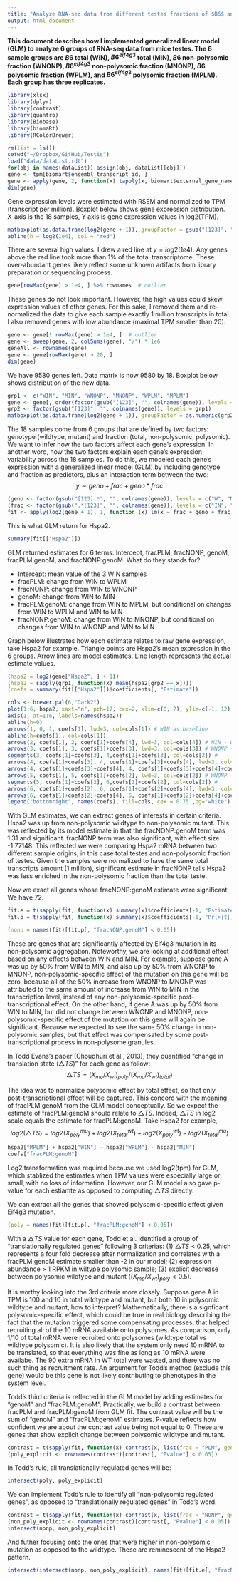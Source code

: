 ```yaml
---
title: "Analyze RNA-seq data from different testes fractions of $B6$ and $B6^{eif4g3}$ mice with generalized linear model"
output: html_document
---
```


__This document describes how I implemented generalized linear model (GLM) to analyze 6 groups of RNA-seq data from mice testes. The 6 sample groups are $B6$ total (WIN), $B6^{eif4g3}$ total (MIN), $B6$ non-polysomic fraction (WNONP), $B6^{eif4g3}$ non-polysomic fraction (MNONP), $B6$ polysomic fraction (WPLM), and $B6^{eif4g3}$ polysomic fraction (MPLM). Each group has three replicates.__ 

```r
library(xlsx)
library(dplyr)
library(contrast)
library(quantro)
library(Biobase)
library(biomaRt)
library(RColorBrewer)
```


```r
rm(list = ls())
setwd("~/Dropbox/GitHub/Testis")
load("data/dataList.rdt")
for(obj in names(dataList)) assign(obj, dataList[[obj]])
gene <- tpm[biomart$ensembl_transcript_id, ]
gene <- apply(gene, 2, function(x) tapply(x, biomart$external_gene_name, sum))
dim(gene)
```

Gene expression levels were estimated with RSEM and normalized to TPM (transcript per million). Boxplot below shows gene expression distribution. X-axis is the 18 samples, Y axis is gene expression values in log2(TPM).

```r
matboxplot(as.data.frame(log2(gene + 1)), groupFactor = gsub("[123]", "", colnames(gene)))
abline(h = log2(1e4), col = "red")
```

There are several high values. I drew a red line at $y = log2(1e4)$. Any genes above the red line took more than 1% of the total transcriptome. These over-abundant genes likely reflect some unknown artifacts from library preparation or sequencing process. 

```r
gene[rowMax(gene) > 1e4, ] %>% rownames  # outlier
```

These genes do not look important. However, the high values could skew expression values of other genes. For this sake, I removed them and re-normalized the data to give each sample exactly 1 million transcripts in total. I also removed genes with low abundance (maximal TPM smaller than 20).

```r
gene <- gene[! rowMax(gene) > 1e4, ]  # outlier
gene <- sweep(gene, 2, colSums(gene), "/") * 1e6 
geneAll <- rownames(gene)
gene <- gene[rowMax(gene) > 20, ] 
dim(gene)
```

We have 9580 genes left. Data matrix is now 9580 by 18. Boxplot below shows distribution of the new data.

```r
grp1 <- c("WIN", "MIN", "WNONP", "MNONP", "WPLM", "MPLM")
gene <- gene[, order(factor(gsub("[123]", "", colnames(gene)), levels = grp1))]
grp2 <- factor(gsub("[123]", "", colnames(gene)), levels = grp1)
matboxplot(as.data.frame(log2(gene + 1)), groupFactor = as.numeric(grp2))
```

The 18 samples come from 6 groups that are defined by two factors: genotype (wildtype, mutant) and fraction (total, non-polysomic, polysomic). We want to infer how the two factors affect each gene's expression. In another word, how the two factors explain each gene's expression variability across the 18 samples. To do this, we modeled each gene's expression with a generalized linear model (GLM) by including genotype and fraction as predictors, plus an interaction term between the two: $$ y \sim geno + frac + geno * frac $$

```r
(geno <- factor(gsub("[123].*", "", colnames(gene)), levels = c("W", "M")))
(frac <- factor(gsub(".*[123]", "", colnames(gene)), levels = c("IN", "PLM", "NONP")))
fit <- apply(log2(gene + 1), 1, function (x) lm(x ~ frac + geno + frac * geno))
```

This is what GLM return for Hspa2.

```r
summary(fit[["Hspa2"]])
```

GLM returned estimates for 6 terms: Intercept, fracPLM, fracNONP, genoM, fracPLM:genoM, and fracNONP:genoM. What do they stands for?

* Intercept: mean value of the 3 WIN samples
* fracPLM: change from WIN to WPLM
* fracNONP: change from WIN to WNONP
* genoM: change from WIN to MIN
* fracPLM:genoM: change from WIN to MPLM, but conditional on changes from WIN to WPLM and WIN to MIN
* fracNONP:genoM: change from WIN to MNONP, but conditional on changes from WIN to WNONP and WIN to MIN

Graph below illustrates how each estimate relates to raw gene expression, take Hspa2 for example. Triangle points are Hspa2's mean expression in the 6 groups. Arrow lines are model estimates. Line length represents the actual estimate values.

```r
(hspa2 = log2(gene["Hspa2", ] + 1))
(hspa2 = sapply(grp1, function(x) mean(hspa2[grp2 == x])))
(coefs = summary(fit[["Hspa2"]])$coefficients[, "Estimate"])

cols <- brewer.pal(6,"Dark2")
plot(1:6, hspa2, xaxt="n", pch=17, cex=2, xlim=c(0, 7), ylim=c(-1, 12), xlab="")
axis(1, at=1:6, labels=names(hspa2))
abline(h=0)
arrows(1, 0, 1, coefs[1], lwd=3, col=cols[1]) # WIN as baseline
abline(h=coefs[1], col=cols[1])
arrows(2, coefs[1], 2, coefs[1]+coefs[4], lwd=3, col=cols[4]) # MIN - WIN
arrows(3, coefs[1], 3, coefs[1]+coefs[3], lwd=3, col=cols[3]) # WNONP - WIN
segments(3, coefs[1]+coefs[3], 4,coefs[1]+coefs[3], col=cols[3]) # 
arrows(4, coefs[1]+coefs[3], 4, coefs[1]+coefs[3]+coefs[4], lwd=3, col=cols[4])
arrows(4, coefs[1]+coefs[3]+coefs[4], 4, coefs[1]+coefs[3]+coefs[4]+coefs[6], lwd=3, col=cols[6])
arrows(5, coefs[1], 5, coefs[1]+coefs[2], lwd=3, col=cols[2]) # WNONP - WIN
segments(5, coefs[1]+coefs[2], 6,coefs[1]+coefs[2], col=cols[2]) # 
arrows(6, coefs[1]+coefs[2], 6, coefs[1]+coefs[2]+coefs[4], lwd=3, col=cols[4])
arrows(6, coefs[1]+coefs[2]+coefs[4], 6, coefs[1]+coefs[2]+coefs[4]+coefs[5], lwd=3, col=cols[5])
legend("bottomright", names(coefs), fill=cols, cex = 0.75 ,bg="white")
```

With GLM estimates, we can extract genes of interests in certain criteria. Hspa2 was up from non-polysomic wildtype to non-polysomic mutant. This was reflected by its model estimate in that the fracNONP:genoM term was 1.31 and significant. fracNONP term was also significant, with effect size -1.77148. This reflected we were comparing Hspa2 mRNA between two different sample origins, in this case total testes and non-polysomic fraction of testes. Given the samples were normalized to have the same total transcripts amount (1 million), significant estimate in fracNONP tells Hspa2 was less enriched in the non-polysomic fraction than the total teste.

Now we exact all genes whose fracNONP:genoM estimate were significant. We have 72. 

```r
fit.e = t(sapply(fit, function(x) summary(x)$coefficients[-1, "Estimate"]))
fit.p = t(sapply(fit, function(x) summary(x)$coefficients[-1, "Pr(>|t|)"]))

(nonp = names(fit)[fit.p[, "fracNONP:genoM"] < 0.05])
```

These are genes that are significantly affected by Eif4g3 mutation in its non-polysomic aggregation. Noteworthy, we are looking at additional effect based on any effects between WIN and MIN. For example, suppose gene A was up by 50% from WIN to MIN, and also up by 50% from WNONP to MNONP, non-polysomic-specific effect of the mutation on this gene will be zero, because all of the 50% increase from WNONP to MNONP was attributed to the same amount of increase from WIN to MIN in the transcription level, instead of any non-polysomic-specific post-transcriptional effect. On the other hand, if gene A was up by 50% from WIN to MIN, but did not change between WNONP and MNONP, non-polysomic-specific effect of the mutation on this gene will again be significant. Because we expected to see the same 50% change in non-polysomic samples, but that effect was compensated by some post-transcriptional process in non-polysome granules.

In Todd Evans's paper (Choudhuri et al., 2013), they quantified "change in translation state ($\triangle TS$)" for each gene as follow: 
$$\triangle TS = (X_{mu}/X_{wt})_{poly}/(X_{mu}/X_{wt})_{total})$$ 

The idea was to normalize polysomic effect by total effect, so that only post-transcriptional effect will be captured. This concord with the meaning of fracPLM:genoM from the GLM model conceptually. So we expect the estimate of fracPLM:genoM should relate to $\triangle TS$. Indeed, $\triangle TS$ in log2 scale equals the estimate for fracPLM:genoM. Take Hspa2 for example, $$log2(\triangle TS) = log2(X^{mu}_{poly}) + log2(X^{wt}_{total}) - log2(X^{wt}_{poly}) - log2(X^{mu}_{total})$$

```r
hspa2["MPLM"] + hspa2["WIN"] - hspa2["WPLM"] - hspa2["MIN"]
coefs["fracPLM:genoM"]
```

Log2 transformation was required because we used log2(tpm) for GLM, which stablized the estimates when TPM values were especially large or small, with no loss of information. However, our GLM model also gave p-value for each estiamte as opposed to computing $\triangle TS$ directly.

We can extract all the genes that showed polysomic-specific effect given Eif4g3 mutation.

```r
(poly = names(fit)[fit.p[, "fracPLM:genoM"] < 0.05])
```

With a $\triangle TS$ value for each gene, Todd et al. identified a group of "translationally regulated genes" following 3 criterias: (1) $\triangle TS$ < 0.25, which represents a four fold decrease after normalization and correlates with a fracPLM:genoM estimate smaller than -2 in our model; (2) expression abundance > 1 RPKM in wiltype polysomic sample; (3) explicit decrease between polysomic wildtype and mutant ($(X_{mo}/X_{wt})_{poly} < 0.5$). 

It is worthy looking into the 3rd criteria more closely. Suppose gene A in TPM is 100 and 10 in total wildtype and mutant, but both 10 in polysomic wildtype and mutant, how to interpret? Mathematically, there is a signficant polysomic-specific effect, which could be true in real biology describing the fact that the mutation triggered some compensating processes, that helped recruiting all of the 10 mRNA  available onto polysomes. As comparison, only 1/10 of total mRNA were recruited onto polysomes (wildtype total vs wildtype polysomic). It is also likely that the system only need 10 mRNA to be translated, so that everything was fine as long as 10 mRNA were availabe. The 90 extra mRNA in WT total were wasted, and there was no such thing as recruitment rate. An argument for Todd's method (exclude this gene) would be this gene is not likely contributing to phenotypes in the system level.

Todd's third criteria is reflected in the GLM model by adding estimates for "genoM" and "fracPLM:genoM". Practically, we build a contrast between fracPLM and fracPLM:genoM from GLM fit. The contrast value will be the sum of "genoM" and "fracPLM:genoM" estimates. P-value reflects how confident we are about the contrast value being not equal to 0. These are genes that show explicit change between polysomic wildtype and mutant.  

```r
contrast = t(sapply(fit, function(x) contrast(x, list(frac = "PLM", geno = "M"), list(frac = "PLM", geno = "W"))[c("Contrast", "Pvalue")]))
(poly_explicit <- rownames(contrast)[contrast[, "Pvalue"] < 0.05])
```

In Todd's rule, all translationally regulated genes will be:

```r
intersect(poly, poly_explicit)
```

We can implement Todd's rule to identify all "non-polysomic regulated genes", as opposed to "translationally regulated genes" in Todd's word.

```r
contrast = t(sapply(fit, function(x) contrast(x, list(frac = "NONP", geno = "M"), list(frac = "NONP", geno = "W"))[c("Contrast", "Pvalue")]))
(non_poly_explicit <- rownames(contrast)[contrast[, "Pvalue"] < 0.05])
intersect(nonp, non_poly_explicit)
```

And futher focusing onto the ones that were higher in non-polysomic mutation as opposed to the wildtype. These are reminescent of the Hspa2 pattern.

```r
intersect(intersect(nonp, non_poly_explicit), names(fit)[fit.e[, "fracNONP:genoM"] > 0])
```
